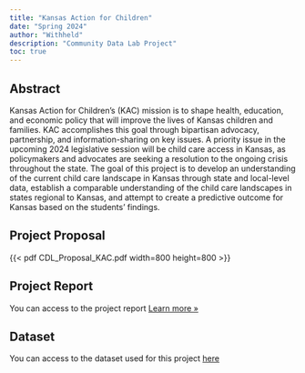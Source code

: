 ```yaml
---
title: "Kansas Action for Children"
date: "Spring 2024"
author: "Withheld"
description: "Community Data Lab Project"
toc: true
---
```


## Abstract

Kansas Action for Children’s (KAC) mission is to shape health, education, and economic policy that will improve the lives of Kansas children and families. KAC accomplishes this goal through bipartisan advocacy, partnership, and information-sharing on key issues. A priority issue in the upcoming 2024 legislative session will be child care access in Kansas, as policymakers and advocates are seeking a resolution to the ongoing crisis throughout the state. The goal of this project is to develop an understanding of the current child care landscape in Kansas through state and local-level data, establish a comparable understanding of the child care landscapes in states regional to Kansas, and attempt to create a predictive outcome for Kansas based on the students’ findings.

## Project Proposal

{{< pdf CDL_Proposal_KAC.pdf width=800 height=800 >}}

## Project Report

You can access to the project report [Learn more »](report_KAC.html)

## Dataset 

You can access to the dataset used for this project [here](../datasets/dataset_ex1.qmd)
